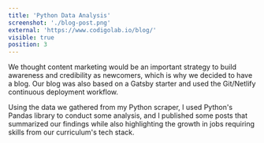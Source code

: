 ```yaml
---
title: 'Python Data Analysis'
screenshot: './blog-post.png'
external: 'https://www.codigolab.io/blog/'
visible: true
position: 3
---
```


We thought content marketing would be an important strategy to build awareness and credibility as newcomers, which is why we decided to have a blog. Our blog was also based on a Gatsby starter and used the Git/Netlify continuous deployment workflow.

Using the data we gathered from my Python scraper, I used Python's Pandas library to conduct some analysis, and I published some posts that summarized our findings while also highlighting the growth in jobs requiring skills from our curriculum's tech stack.
